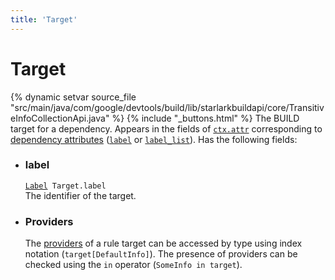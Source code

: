 ```yaml
---
title: 'Target'
---
```


# Target

{% dynamic setvar source_file "src/main/java/com/google/devtools/build/lib/starlarkbuildapi/core/TransitiveInfoCollectionApi.java" %}
{% include "\_buttons.html" %}
The BUILD target for a dependency. Appears in the fields of [`ctx.attr`](../builtins/ctx.html#attr) corresponding to [dependency attributes](https://bazel.build/extending/rules#dependency_attributes) ([`label`](../toplevel/attr.html#label) or [`label_list`](../toplevel/attr.html#label_list)). Has the following fields:

- ### label

  [`Label`](../builtins/Label.html)` Target.label`  
  The identifier of the target.

- ### Providers

  The [providers](https://bazel.build/extending/rules#providers) of a rule target can be accessed by type using index notation (`target[DefaultInfo]`). The presence of providers can be checked using the `in` operator (`SomeInfo in target`).  
    
